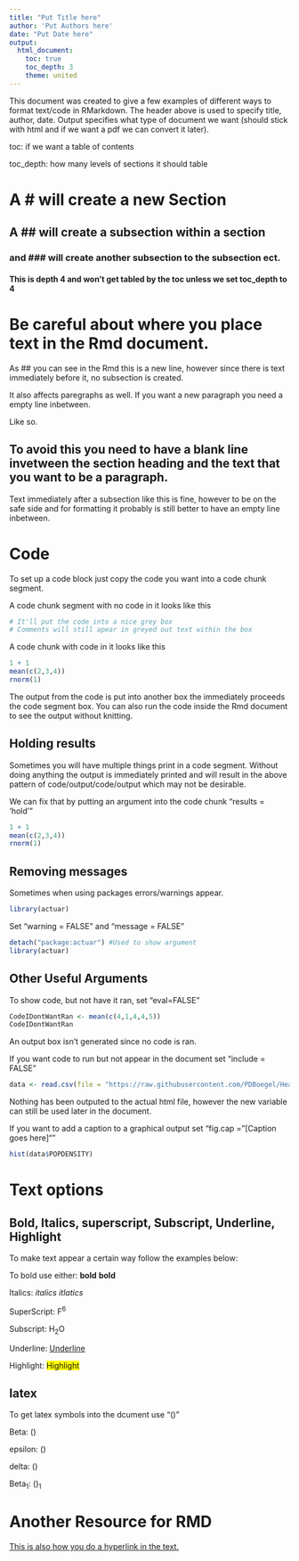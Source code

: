```yaml
---
title: "Put Title here"
author: 'Put Authors here'
date: "Put Date here"
output: 
  html_document:
    toc: true
    toc_depth: 3
    theme: united
---
```


This document was created to give a few examples of different ways to format text/code in RMarkdown. The header above is used to specify title, author, date. Output specifies what type of document we want (should stick with html and if we want a pdf we can convert it later). 

toc: if we want a table of contents

toc_depth: how many levels of sections it should table   

# A # will create a new Section

## A ## will create a subsection within a section

### and ### will create another subsection to the subsection ect.

#### This is depth 4 and won't get tabled by the toc unless we set toc_depth to 4

# Be careful about where you place text in the Rmd document.

As
## you can see in the Rmd this is a new line, however since there is text immediately before it, no subsection is created.

It also affects paregraphs as well.
If you want a new paragraph you need a empty line inbetween.

Like so.

## To avoid this you need to have a blank line invetween the section heading and the text that you want to be a paragraph.
Text immediately after a subsection like this is fine, however to be on the safe side and for formatting it probably is still better to have an empty line inbetween.

# Code

To set up a code block just copy the code you want into a code chunk segment.

A code chunk segment with no code in it looks like this 

```r
# It'll put the code into a nice grey box
# Comments will still apear in greyed out text within the box
```

A code chunk with code in it looks like this

```r
1 + 1
mean(c(2,3,4))
rnorm(1)
```

The output from the code is put into another box the immediately proceeds the code segment box. You can also run the code inside the Rmd document to see the output without knitting.

## Holding results

Sometimes you will have multiple things print in a code segment. Without doing anything the output is immediately printed and will result in the above pattern of code/output/code/output which may not be desirable.

We can fix that by putting an argument into the code chunk "results = 'hold'"
```r
1 + 1
mean(c(2,3,4))
rnorm(1)
```

## Removing messages

Sometimes when using packages errors/warnings appear.

```r
library(actuar)
```

Set "warning = FALSE" and "message = FALSE"

```r
detach("package:actuar") #Used to show argument
library(actuar)
```

## Other Useful Arguments

To show code, but not have it ran, set "eval=FALSE"

```r
CodeIDontWantRan <- mean(c(4,1,4,4,5))
CodeIDontWantRan
```

An output box isn't generated since no code is ran.

If you want code to run but not appear in the document set "include = FALSE"

```r
data <- read.csv(file = "https://raw.githubusercontent.com/PDBoegel/HeartMortality/master/HeartMort.csv", header = TRUE)
```

Nothing has been outputed to the actual html file, however the new variable can still be used later in the document.

If you want to add a caption to a graphical output set "fig.cap = "[Caption goes here]""

```r
hist(data$POPDENSITY)
```

# Text options

## Bold, Italics, superscript, Subscript, Underline, Highlight

To make text appear a certain way follow the examples below:

To bold use either:  **bold** __bold__ 

Italics: *italics* _itlatics_

SuperScript: F^6^

Subscript: H~2~O

Underline: <span style="text-decoration: underline"> Underline </span>

Highlight: <span style="background-color: #FFFF00"> Highlight </span>

## latex

To get latex symbols into the dcument use "\(\symbol\)"

Beta: \(\beta\)

epsilon: \(\epsilon\)

delta: \(\delta\)

Beta~1~: \(\beta\)~1~


# Another Resource for RMD

[This is also how you do a hyperlink in the text.](http://www.stat.cmu.edu/~cshalizi/rmarkdown/)